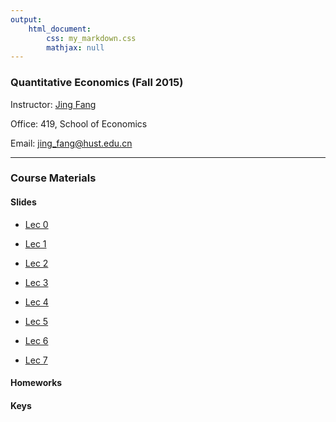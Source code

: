 ```yaml
---
output: 
    html_document:
        css: my_markdown.css
        mathjax: null
---
```


### Quantitative Economics (Fall 2015)

Instructor: [Jing Fang](http://bayeswhu.github.io)

Office: 419, School of Economics

Email: [jing_fang@hust.edu.cn](jing_fang@hust.edu.cn)

-----

### Course Materials

#### Slides

- [Lec 0](qe/Lec0.html)

- [Lec 1](qe/Lec1.html)

- [Lec 2](qe/Lec2.html)

- [Lec 3](qe/Lec3.html)

- [Lec 4](qe/Lec4.html)

- [Lec 5](qe/Lec5.html)

- [Lec 6](qe/Lec6.html)

- [Lec 7](qe/Lec7.html)

<!-- - [Lec 8](qe/Lec8.html)

- [Lec 9](qe/Lec9.html)

- [Lec 10](qe/Lec10.html)

- [Lec 11](qe/Lec11.html)

- [Lec 12](qe/Lec12.html) -->

#### Homeworks

<!-- - [Homework 1](qe/Homework1.doc)

- [Homework 2](qe/Homework2.doc) -->

#### Keys

<!-- - [Key 1](qe/Hw1_key.doc)

- [Key 2](qe/Hw2_key.doc) -->